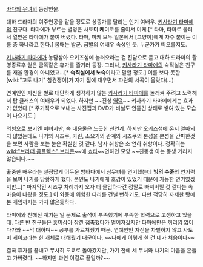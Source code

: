 [[바다의 무녀]]의 등장인물.

대하 드라마의 여주인공을 맡을 정도로 상종가를 달리는 인기 여배우. [[키사라기 타마에]]의 친구다. 타마에가 부르는 별명은 사토'''미 케'''이코를 줄여서 미케.[* 타마, 타마로 불려서 열받은 타마에가 붙여 버렸다. 타마, 미케 모두 일본에서 [고양이]에게 자주 붙이는 이름 중 하나라고 한다.] 몸매는 발군. 금발의 여배우 속성인 듯. 누군가가 떠오를지도.

[[키사라기 타마에]]가 농담삼아 오키즈섬에 놀러오라는 걸 진담으로 듣고 대하 드라마의 촬영종료후 얻은 금쪽같은 휴가를 즐기러 등장. 그러나, [[키사라기 타마에]]의 숙직실은 친구를 재울 환경이 아니었고...[* '''숙직실에서 노숙'''이라고 말할 정도.] 이를 보다 못한 [wiki:"고토 나기" 참견쟁이]가 자기 집에 재우면서 파란의 서곡이 올랐다(...)

연예인인 자신을 별로 대단하게 생각하지 않는 [[키사라기 타마에]]를 놀래켜 주려고 노력해서 탑 클래스의 여배우가 되었다. 하지만 ~~진성 [[역덕]]~~ 키사라기 타마에에게는 효과가 없었다.[* 주기적으로 보내는 사진집과 DVD가 비닐도 안뜯긴 상태로 쌓여 있는 모습이 나오기도.]

외형으로 보기엔 미녀지만, 속 내용물은 느긋한 천연계. 하지만 오키즈섬에 온지 얼마되지 않았는데도 나기와 시즈쿠, 카린, 소요기의 관계와 시즈쿠의 본성을 본성을 간파한것을 보면 사람을 보는 눈은 확실한 것 같다. 남자 취향은 초 연하 취향이다. 정확히는 [[wiki:"브라더 콤플렉스" 브라콘]]~~에 [[쇼타]]~~연하인 모양.~~친동생 아는 동생 가리지 않습니다.~~

출중한 배우라는 설정답게 어두운 밤바다에서 삼무녀를 연기했는데 '''빙의 수준'''의 연기력을 보여 나기를 당황하게 했다. 본인도 나기에게 호감이 있었기 때문에 가능한 연기였겠지만...[* 마지막인 시즈쿠 차례까지 오자 더 몰입하다간 정말로 빠져버릴 것 같다는 속마음이 나왔을 정도.] 이 와중에 위험한 다리를 건널 뻔하기도. 다만 적당히 자제한 탓에 본 게임까지는 가지 않은듯하다.

타미에와 친해진 계기는 일 문제로 출석이 부족했기에 부족한 학력으로 고생하고 있을 때, 다른 반 친구들은 흥미삼아 잠깐 접촉했다가 멀어져갔지만 타마에만은 꺼리낌 없이 다가와 ~~막 대하며~~ 공부를 가르쳐줬기 때문. 연예인인 자신을 차별하지 않고 사토미 케이코라는 한 개체로 대해줬기 때문이다. ~~나에게 이렇게 한 건 네가 처음이다~~

결국 휴가를 끝내고 무사히 도쿄로 돌아갔지만, 가기 전에 세 무녀와 나기의 마음을 흔들고 가버렸다. ~~하지만 과연 이걸로 끝일까?~~
